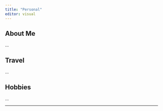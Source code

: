 ```yaml
---
title: "Personal"
editor: visual
---
```


::: panel-tabset
## About Me

...

## Travel

...

## Hobbies

...
:::

------------------------------------------------------------------------
